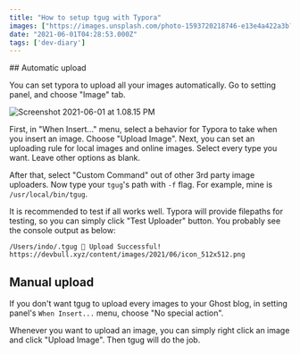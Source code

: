 ```yaml
---
title: "How to setup tgug with Typora"
images: ["https://images.unsplash.com/photo-1593720218746-e13e4a422a3b?crop=entropy&cs=tinysrgb&fit=max&fm=jpg&ixid=MnwxMTc3M3wwfDF8c2VhcmNofDR8fGNvbmZpZ3xlbnwwfHx8fDE2MjI1MjE3NTY&ixlib=rb-1.2.1&q=80&w=2000"]
date: "2021-06-01T04:28:53.000Z"
tags: ['dev-diary']
---
```


<TOCInline toc={props.toc} asDisclosure />
## Automatic upload

You can set typora to upload all your images automatically. Go to setting panel, and choose "Image" tab.

![Screenshot 2021-06-01 at 1.08.15 PM](/images/2021/06/Screenshot-2021-06-01-at-1.08.15-PM.png)

First, in "When Insert..." menu, select a behavior for Typora to take when you insert an image. Choose "Upload Image". Next, you can set an uploading rule for local images and online images. Select every type you want. Leave other options as blank.

After that, select "Custom Command" out of other 3rd party image uploaders. Now type your `tgug`'s path with `-f` flag. For example, mine is `/usr/local/bin/tgug`.

It is recommended to test if all works well. Typora will provide filepaths for testing, so you can simply click "Test Uploader" button. You probably see the console output as below:

```
/Users/indo/.tgug 🎉 Upload Successful! https://devbull.xyz/content/images/2021/06/icon_512x512.png

```

## Manual upload

If you don't want tgug to upload every images to your Ghost blog, in setting panel's `When Insert...` menu, choose "No special action".

Whenever you want to upload an image, you can simply right click an image and click "Upload Image". Then tgug will do the job.
